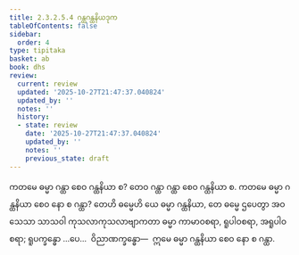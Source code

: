 ```yaml
---
title: 2.3.2.5.4 ဂန္ထဂန္ထနိယဒုက
tableOfContents: false
sidebar:
  order: 4
type: tipitaka
basket: ab
book: dhs
review:
  current: review
  updated: '2025-10-27T21:47:37.040824'
  updated_by: ''
  notes: ''
  history:
  - state: review
    date: '2025-10-27T21:47:37.040824'
    updated_by: ''
    notes: ''
    previous_state: draft
---
```



<ReviewStatus review={frontmatter.review} showDetails={true} />

<HypothesisAnnotation frontmatter={frontmatter} />

<DynamicBreadcrumb />

<Division number="1150" book="dhs" e="ch" v="29" p="231">

<Paragraph number="1844" book="dhs">
ကတမေ ဓမ္မာ ဂန္ထာ စေဝ ဂန္ထနိယာ စ? တေဝ ဂန္ထာ ဂန္ထာ စေဝ ဂန္ထနိယာ စ.
</Paragraph>

</Division>
<Division number="1151" book="dhs" e="ch" v="29" p="231">

<Paragraph number="1845" book="dhs">
ကတမေ ဓမ္မာ ဂန္ထနိယာ စေဝ နော စ ဂန္ထာ? တေဟိ ဓမ္မေဟိ ယေ ဓမ္မာ ဂန္ထနိယာ, တေ ဓမ္မေ ဌပေတွာ အဝသေသာ သာသဝါ ကုသလာကုသလာဗျာကတာ ဓမ္မာ ကာမာဝစရာ, ရူပါဝစရာ, အရူပါဝစရာ; ရူပက္ခန္ဓော …ပေ…  ဝိညာဏက္ခန္ဓော—  ဣမေ ဓမ္မာ ဂန္ထနိယာ စေဝ နော စ ဂန္ထာ.
</Paragraph>
</Division>